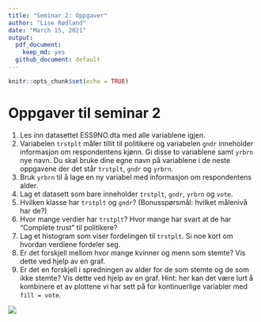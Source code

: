 ```yaml
---
title: "Seminar 2: Oppgaver"
author: "Lise Rødland"
date: "March 15, 2021"
output:
  pdf_document: 
    keep_md: yes
  github_document: default
---
```


```r
knitr::opts_chunk$set(echo = TRUE)
```
# Oppgaver til seminar 2 

1. Les inn datasettet ESS9NO.dta med alle variablene igjen. 
2. Variabelen `trstplt` måler tillit til politikere og variabelen `gndr` inneholder informasjon om respondentens kjønn. Gi disse to variablene samt `yrbrn` nye navn. Du skal bruke dine egne navn på variablene i de neste oppgavene der det står `trstplt`, `gndr` og `yrbrn`. 
3. Bruk `yrbrn` til å lage en ny variabel med informasjon om respondentens alder. 
4. Lag et datasett som bare inneholder `trstplt`, `gndr`, `yrbrn` og `vote`.
5. Hvilken klasse har `trstplt` og `gndr`? (Bonusspørsmål: hvilket målenivå har de?)
6. Hvor mange verdier har `trstplt`? Hvor mange har svart at de har "Complete trust" til politikere? 
7. Lag et histogram som viser fordelingen til `trstplt`. Si noe kort om hvordan verdiene fordeler seg. 
8. Er det forskjell mellom hvor mange kvinner og menn som stemte? Vis dette ved hjelp av en graf. 
9. Er det en forskjell i spredningen av alder for de som stemte og de som ikke stemte? Vis dette ved hjelp av en graf. Hint: her kan det være lurt å kombinere et av plottene vi har sett på for kontinuerlige variabler med `fill = vote`.  

![](../bilder/trstplt_skjermdump.JPG)
